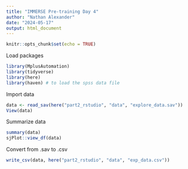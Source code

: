 ```yaml
---
title: "IMMERSE Pre-training Day 4"
author: "Nathan Alexander"
date: "2024-05-17"
output: html_document
---
```


```r
knitr::opts_chunk$set(echo = TRUE)
```

Load packages

```r
library(MplusAutomation)
library(tidyverse)
library(here)
library(haven) # to load the spss data file
```

Import data

```r
data <- read_sav(here("part2_rstudio", "data", "explore_data.sav"))
View(data)
```

Summarize data

```r
summary(data)
sjPlot::view_df(data)
```

Convert from .sav to .csv

```r
write_csv(data, here("part2_rstudio", "data", "exp_data.csv"))
```




